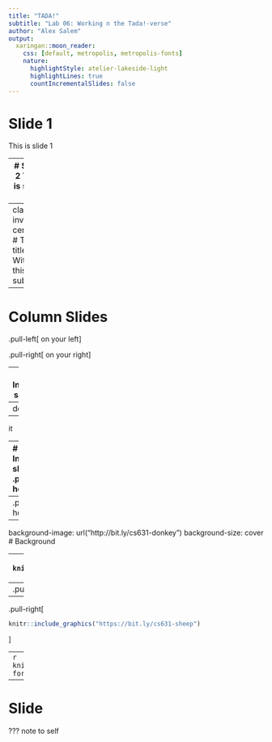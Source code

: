```yaml
---
title: "TADA!"
subtitle: "Lab 06: Working n the Tada!-verse"
author: "Alex Salem"
output: 
  xaringan::moon_reader:
    css: [default, metropolis, metropolis-fonts]
    nature:
      highlightStyle: atelier-lakeside-light
      highlightLines: true
      countIncrementalSlides: false
---
```


# Slide 1
This is slide 1

---
# Slide 2
This is slide 2

---
class: inverse, center
# This title
## With this subtitle

---
# Column Slides
.pull-left[
on your left
]

.pull-right[
on your right
]

---
# Incremental slides
easy
--
does
--
it

---
# Column + Incremental slides
.pull_left[
hello 
]
--
.pull_right[
hello
]

---
background-image: url("http://bit.ly/cs631-donkey")
background-size: cover
# Background

---
```r
knitr::include_graphics("https://bit.ly/cs631-pygmy")
```

---
.pull-left[
```r
knitr::include_graphics("https://bit.ly/cs631-pygmy")
```
]
--
.pull-right[
```r
knitr::include_graphics("https://bit.ly/cs631-sheep")
```
]

---
```r
knitr::kable(head(iris), format = "html")
```

---
# Slide
???
note to self